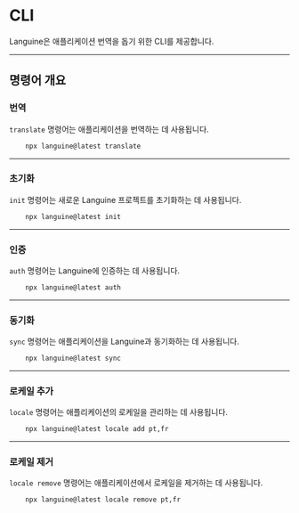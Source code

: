 # CLI

Languine은 애플리케이션 번역을 돕기 위한 CLI를 제공합니다.

---

## 명령어 개요

### 번역

`translate` 명령어는 애플리케이션을 번역하는 데 사용됩니다.

```bash title="Terminal"
    npx languine@latest translate
```

---

### 초기화

`init` 명령어는 새로운 Languine 프로젝트를 초기화하는 데 사용됩니다.

```bash title="Terminal"
    npx languine@latest init
```

---

### 인증

`auth` 명령어는 Languine에 인증하는 데 사용됩니다.

```bash title="Terminal"
    npx languine@latest auth
```

---

### 동기화

`sync` 명령어는 애플리케이션을 Languine과 동기화하는 데 사용됩니다.

```bash title="Terminal"
    npx languine@latest sync
```

---

### 로케일 추가

`locale` 명령어는 애플리케이션의 로케일을 관리하는 데 사용됩니다.

```bash title="Terminal"
    npx languine@latest locale add pt,fr
```

---

### 로케일 제거

`locale remove` 명령어는 애플리케이션에서 로케일을 제거하는 데 사용됩니다.

```bash title="Terminal"
    npx languine@latest locale remove pt,fr
```
